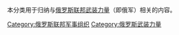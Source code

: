 {{noteTA
|1 = zh-cn:俄罗斯联邦武装力量; zh-sg:俄罗斯联邦军队; zh-hk:俄羅斯聯邦軍隊; zh-mo:俄羅斯聯邦軍隊; zh-tw:俄羅斯聯邦軍隊; 
}}
本分类用于归纳与[[俄罗斯联邦武装力量|俄罗斯联邦武装力量]]（即俄军）相关的内容。

[[Category:俄罗斯联邦军事组织|Category:俄罗斯联邦军事组织]]
[[Category:俄罗斯武装力量|Category:俄罗斯武装力量]]
